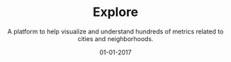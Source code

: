 ---
hidden: true

name: "Explore"
description: A platform to help visualize and understand hundreds of metrics related to cities and neighborhoods. 

title: "Explore"
subtitle: A platform to help visualize and understand hundreds of metrics related to cities and neighborhoods. 

date: "01-01-2017"
order: 9
thumbnail: media/thumbnail.png

company: "Topos"
collaborators: 
- Will Shapiro
- Mahir Yavuz
- Eric Buth

categories:
  - product-design
  - front-end-development
embeddedImages:

---